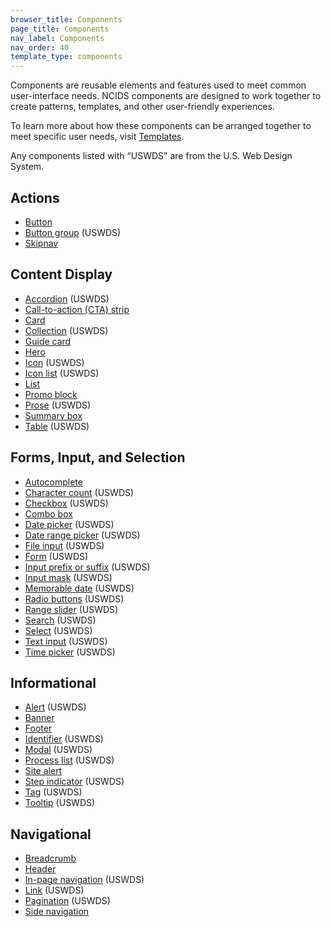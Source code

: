```yaml
---
browser_title: Components
page_title: Components
nav_label: Components
nav_order: 40
template_type: components
---
```


Components are reusable elements and features used to meet common user-interface needs. NCIDS components are designed to work together to create patterns, templates, and other user-friendly experiences.

To learn more about how these components can be arranged together to meet specific user needs, visit [Templates](/templates).

Any components listed with “USWDS" are from the U.S. Web Design System.

## Actions

- [Button](/components/button)
- [Button group](https://designsystem.digital.gov/components/button-group/) (USWDS)
- [Skipnav](/components/skipnav)

## Content Display

- [Accordion](https://designsystem.digital.gov/components/accordion/) (USWDS)
- [Call-to-action (CTA) strip](/components/cta-strip)
- [Card](/components/card)
- [Collection](https://designsystem.digital.gov/components/collection/) (USWDS)
- [Guide card](/components/guide-card)
- [Hero](/components/hero)
- [Icon](https://designsystem.digital.gov/components/icon/) (USWDS)
- [Icon list](https://designsystem.digital.gov/components/icon-list/) (USWDS)
- [List](/components/list)
- [Promo block](/components/promo-block)
- [Prose](https://designsystem.digital.gov/components/prose/) (USWDS)
- [Summary box](/components/summary-box)
- [Table](https://designsystem.digital.gov/components/table/) (USWDS)

## Forms, Input, and Selection

- [Autocomplete](/components/autocomplete)
- [Character count](https://designsystem.digital.gov/components/character-count/) (USWDS)
- [Checkbox](https://designsystem.digital.gov/components/checkbox/) (USWDS)
- [Combo box](/components/combo-box)
- [Date picker](https://designsystem.digital.gov/components/date-picker/) (USWDS)
- [Date range picker](https://designsystem.digital.gov/components/date-range-picker/) (USWDS)
- [File input](https://designsystem.digital.gov/components/file-input/) (USWDS)
- [Form](https://designsystem.digital.gov/components/form/) (USWDS)
- [Input prefix or suffix](https://designsystem.digital.gov/components/input-prefix-suffix/) (USWDS)
- [Input mask](https://designsystem.digital.gov/components/input-mask/) (USWDS)
- [Memorable date](https://designsystem.digital.gov/components/memorable-date/) (USWDS)
- [Radio buttons](https://designsystem.digital.gov/components/radio-buttons/) (USWDS)
- [Range slider](https://designsystem.digital.gov/components/range-slider/) (USWDS)
- [Search](https://designsystem.digital.gov/components/search/) (USWDS)
- [Select](https://designsystem.digital.gov/components/select/) (USWDS)
- [Text input](https://designsystem.digital.gov/components/text-input/) (USWDS)
- [Time picker](https://designsystem.digital.gov/components/time-picker/) (USWDS)

## Informational

- [Alert](https://designsystem.digital.gov/components/alert/) (USWDS)
- [Banner](/components/banner)
- [Footer](/components/footer)
- [Identifier](https://designsystem.digital.gov/components/identifier/) (USWDS)
- [Modal](https://designsystem.digital.gov/components/modal/) (USWDS)
- [Process list](https://designsystem.digital.gov/components/process-list/) (USWDS)
- [Site alert](/components/site-alert)
- [Step indicator](https://designsystem.digital.gov/components/step-indicator/) (USWDS)
- [Tag](https://designsystem.digital.gov/components/tag/) (USWDS)
- [Tooltip](https://designsystem.digital.gov/components/tooltip/) (USWDS)

## Navigational

- [Breadcrumb](/components/breadcrumb)
- [Header](/components/header)
- [In-page navigation](https://designsystem.digital.gov/components/in-page-navigation/) (USWDS)
- [Link](https://designsystem.digital.gov/components/link/) (USWDS)
- [Pagination](https://designsystem.digital.gov/components/pagination/) (USWDS)
- [Side navigation](/components/side-navigation)

